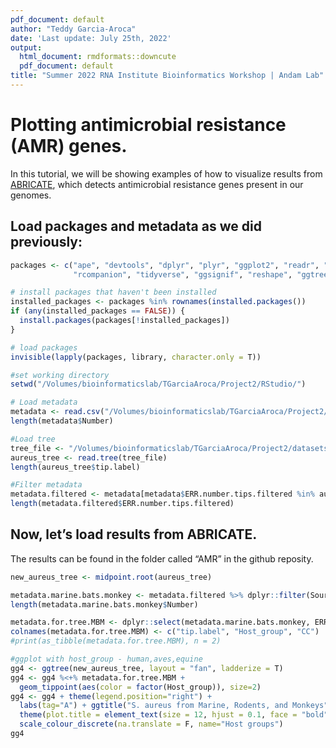 ```yaml
---
pdf_document: default
author: "Teddy Garcia-Aroca"
date: 'Last update: July 25th, 2022'
output:
  html_document: rmdformats::downcute
  pdf_document: default
title: "Summer 2022 RNA Institute Bioinformatics Workshop | Andam Lab"
---
```


# Plotting antimicrobial resistance (AMR) genes.

In this tutorial, we will be showing examples of how to visualize results from [ABRICATE](https://github.com/tseemann/abricate), which detects antimicrobial resistance genes present in our genomes.

## Load packages and metadata as we did previously:
  
```r
packages <- c("ape", "devtools", "dplyr", "plyr", "ggplot2", "readr", "ggpubr",
              "rcompanion", "tidyverse", "ggsignif", "reshape", "ggtree", "phytools", "gridExtra")

# install packages that haven't been installed
installed_packages <- packages %in% rownames(installed.packages())
if (any(installed_packages == FALSE)) {
  install.packages(packages[!installed_packages])
}

# load packages
invisible(lapply(packages, library, character.only = T))

#set working directory
setwd("/Volumes/bioinformaticslab/TGarciaAroca/Project2/RStudio/")

# Load metadata
metadata <- read.csv("/Volumes/bioinformaticslab/TGarciaAroca/Project2/metadata/metadata.csv", sep=",", header=T)
length(metadata$Number)

#Load tree
tree_file <- "/Volumes/bioinformaticslab/TGarciaAroca/Project2/datasets/core_genome/raxml/RAxML_bestTree.aureus_raxml_out"
aureus_tree <- read.tree(tree_file)
length(aureus_tree$tip.label)

#Filter metadata
metadata.filtered <- metadata[metadata$ERR.number.tips.filtered %in% aureus_tree$tip.label,] #Extract 
length(metadata.filtered$ERR.number.tips.filtered)

```

## Now, let's load results from ABRICATE.

The results can be found in the folder called "AMR" in the github reposity.





```r
new_aureus_tree <- midpoint.root(aureus_tree)
```


```r
metadata.marine.bats.monkey <- metadata.filtered %>% dplyr::filter(Source.group==c("Marine", "Bat", "Monkey"))
length(metadata.marine.bats.monkey$Number)

metadata.for.tree.MBM <- dplyr::select(metadata.marine.bats.monkey, ERR.number.tips.filtered, Source.group, CC)
colnames(metadata.for.tree.MBM) <- c("tip.label", "Host_group", "CC")
#print(as_tibble(metadata.for.tree.MBM), n = 2)

#ggplot with host_group - human,aves,equine
gg4 <- ggtree(new_aureus_tree, layout = "fan", ladderize = T)
gg4 <- gg4 %<+% metadata.for.tree.MBM +
  geom_tippoint(aes(color = factor(Host_group)), size=2)
gg4 <- gg4 + theme(legend.position="right") + 
  labs(tag="A") + ggtitle("S. aureus from Marine, Rodents, and Monkeys") +
  theme(plot.title = element_text(size = 12, hjust = 0.1, face = "bold")) +
  scale_colour_discrete(na.translate = F, name="Host groups")
gg4
```
